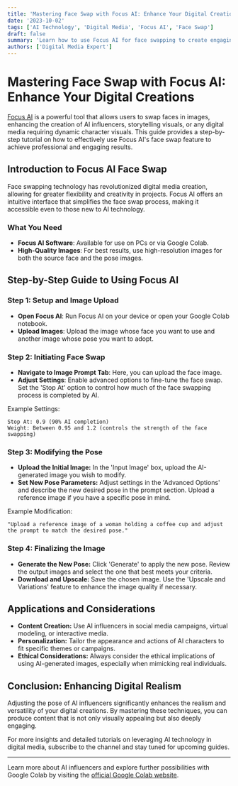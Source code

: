 ```yaml
---
title: 'Mastering Face Swap with Focus AI: Enhance Your Digital Creations'
date: '2023-10-02'
tags: ['AI Technology', 'Digital Media', 'Focus AI', 'Face Swap']
draft: false
summary: 'Learn how to use Focus AI for face swapping to create engaging AI influencers and dynamic digital media, complete with practical tips and detailed instructions.'
authors: ['Digital Media Expert']
---
```


# Mastering Face Swap with Focus AI: Enhance Your Digital Creations

[Focus AI](https://github.com/lllyasviel/Fooocus) is a powerful tool that allows users to swap faces in images, enhancing the creation of AI influencers, storytelling visuals, or any digital media requiring dynamic character visuals. This guide provides a step-by-step tutorial on how to effectively use Focus AI's face swap feature to achieve professional and engaging results.

## Introduction to Focus AI Face Swap

Face swapping technology has revolutionized digital media creation, allowing for greater flexibility and creativity in projects. Focus AI offers an intuitive interface that simplifies the face swap process, making it accessible even to those new to AI technology.

### What You Need

- **Focus AI Software**: Available for use on PCs or via Google Colab.
- **High-Quality Images**: For best results, use high-resolution images for both the source face and the pose images.

## Step-by-Step Guide to Using Focus AI

### Step 1: Setup and Image Upload

- **Open Focus AI**: Run Focus AI on your device or open your Google Colab notebook.
- **Upload Images**: Upload the image whose face you want to use and another image whose pose you want to adopt.

### Step 2: Initiating Face Swap

- **Navigate to Image Prompt Tab**: Here, you can upload the face image.
- **Adjust Settings**: Enable advanced options to fine-tune the face swap. Set the 'Stop At' option to control how much of the face swapping process is completed by AI.

Example Settings:

```plaintext
Stop At: 0.9 (90% AI completion)
Weight: Between 0.95 and 1.2 (controls the strength of the face swapping)
```

### Step 3: Modifying the Pose

- **Upload the Initial Image:** In the 'Input Image' box, upload the AI-generated image you wish to modify.
- **Set New Pose Parameters:** Adjust settings in the 'Advanced Options' and describe the new desired pose in the prompt section. Upload a reference image if you have a specific pose in mind.

Example Modification:

```plainText
"Upload a reference image of a woman holding a coffee cup and adjust the prompt to match the desired pose."
```

### Step 4: Finalizing the Image

- **Generate the New Pose:** Click 'Generate' to apply the new pose. Review the output images and select the one that best meets your criteria.
- **Download and Upscale:** Save the chosen image. Use the 'Upscale and Variations' feature to enhance the image quality if necessary.

## Applications and Considerations

- **Content Creation:** Use AI influencers in social media campaigns, virtual modeling, or interactive media.
- **Personalization:** Tailor the appearance and actions of AI characters to fit specific themes or campaigns.
- **Ethical Considerations:** Always consider the ethical implications of using AI-generated images, especially when mimicking real individuals.

## Conclusion: Enhancing Digital Realism

Adjusting the pose of AI influencers significantly enhances the realism and versatility of your digital creations. By mastering these techniques, you can produce content that is not only visually appealing but also deeply engaging.

For more insights and detailed tutorials on leveraging AI technology in digital media, subscribe to the channel and stay tuned for upcoming guides.

---

Learn more about AI influencers and explore further possibilities with Google Colab by visiting the [official Google Colab website](https://colab.research.google.com/).
